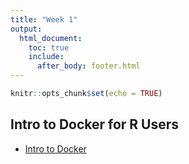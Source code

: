 ```yaml
---
title: "Week 1"
output:
  html_document:
    toc: true
    include:
      after_body: footer.html
---
```


```r
knitr::opts_chunk$set(echo = TRUE)
```

## Intro to Docker for R Users

* [Intro to Docker](week1-introtodocker-cs.html)

